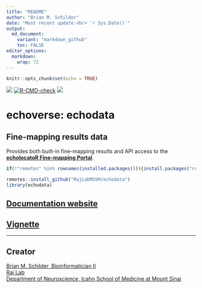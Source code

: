 ```yaml
---
title: "README"
author: "Brian M. Schilder"
date: "Most recent update:<br> `r Sys.Date()`"
output: 
  md_document:
    variant: "markdown_github"
    toc: FALSE
editor_options: 
  markdown: 
    wrap: 72
---
```


```r
knitr::opts_chunk$set(echo = TRUE)
```

<!-- badges: start -->
<!-- badger::badge_codecov() --> 
<!-- badger::badge_last_commit()  -->
<!-- badger::badge_license() -->
[![](https://codecov.io/gh/RajLabMSSM/echodata/branch/main/graph/badge.svg)](https://codecov.io/gh/RajLabMSSM/echodata)
[![R-CMD-check](https://github.com/RajLabMSSM/echodata/workflows/R-full/badge.svg)](https://github.com/RajLabMSSM/echodata/actions)
[![](https://img.shields.io/github/last-commit/RajLabMSSM/echodata.svg)](https://github.com/RajLabMSSM/echodata/commits/main)
<!-- badges: end --> 


# echoverse: echodata 

## Fine-mapping results data

Provides both built-in fine-mapping results and API access to the [**echolocatoR Fine-mapping Portal**](https://rajlab.shinyapps.io/Fine_Mapping_Shiny/).
 
```r
if(!"remotes" %in% rownames(installed.packages())){install.packages("remotes")}

remotes::install_github("RajLabMSSM/echodata")
library(echodata)
```


## [Documentation website](https://rajlabmssm.github.io/echodata/)
## [Vignette](https://rajlabmssm.github.io/echodata/articles/echodata) 
<hr>

## Creator

<a href="https://bschilder.github.io/BMSchilder/" target="_blank">Brian
M. Schilder, Bioinformatician II</a>  
<a href="https://rajlab.org" target="_blank">Raj Lab</a>  
<a href="https://icahn.mssm.edu/about/departments/neuroscience" target="_blank">Department
of Neuroscience, Icahn School of Medicine at Mount Sinai</a>  
